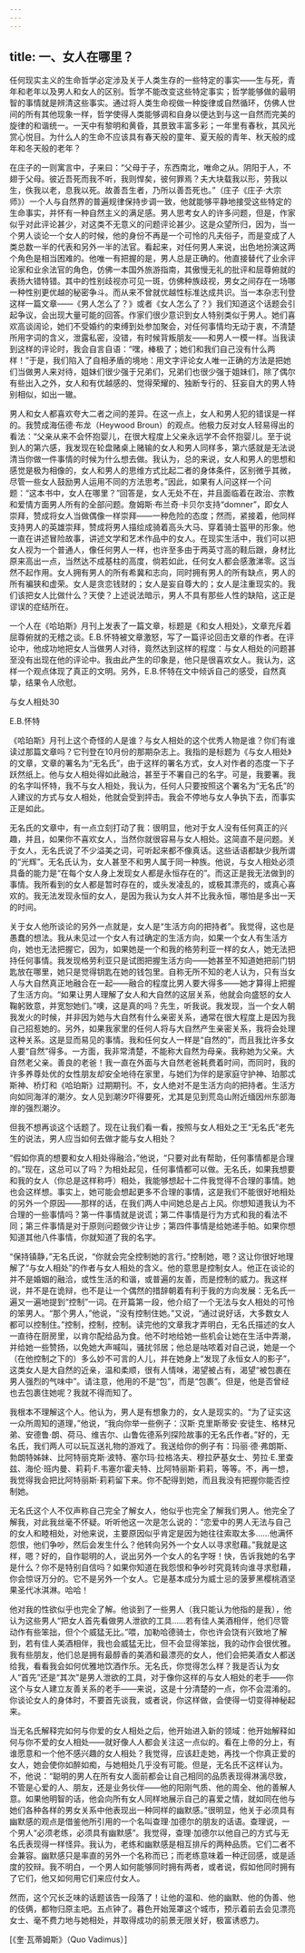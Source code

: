 ```yaml
---
---
---
```

title: 一、女人在哪里？
---




任何现实主义的生命哲学必定涉及关于人类生存的一些特定的事实——生与死，青年和老年以及男人和女人的区别。哲学不能改变这些特定事实；哲学能够做的最明智的事情就是辨清这些事实。通过将人类生命视做一种旋律或自然循环，仿佛人世间的所有其他现象一样，哲学使得人类能够调和自身以便达到与这一自然而完美的旋律的和谐统一。一天中有黎明和黄昏，其景致丰富多彩；一年里有春秋，其风光赏心悦目。为什么人的生命不应该具有春天般的童年、夏天般的青年、秋天般的成年和冬天般的老年？

在庄子的一则寓言中，子来曰：“父母于子，东西南北，唯命之从。阴阳于人，不翅于父母。彼近吾死而我不听，我则悍矣，彼何罪焉？夫大块载我以形，劳我以生，佚我以老，息我以死。故善吾生者，乃所以善吾死也。”（庄子《庄子·大宗师》）一个人与自然界的普遍规律保持步调一致，他就能够平静地接受这些特定的生命事实，并怀有一种自然主义的满足感。男人思考女人的许多问题，但是，作家似乎对此评论甚少，对这类不无意义的问题评论甚少。这是众望所归，因为，当一个男人谈论一个女人的时候，他的身份不再是一个可怜的凡夫俗子，而是变成了人类总数一半的代表和另外一半的法官。看起来，对任何男人来说，出色地扮演这两个角色是相当困难的。他唯一有把握的是，男人总是正确的。他直接替代了业余评论家和业余法官的角色，仿佛一本国外旅游指南，其傲慢无礼的批评和屈尊俯就的表扬大错特错。其中的性别歧视亦可见一斑，仿佛种族歧视，男女之间存在一场哪一种性别更优越的秘密争斗。而从来不曾就优越性标准达成共识。当一本杂志刊登这样一篇文章——《男人怎么了？》或者《女人怎么了？》我们知道这个话题会引起争议，会出现大量可能的回答。作家们很少意识到女人特别类似于男人。她们喜欢高谈阔论，她们不受婚约的束缚到处参加聚会，对任何事情均无动于衷，不清楚所用字词的含义，泄露私密，没错，有时候背叛朋友——和男人一模一样。当我读到这样的评论时，我会自言自语：“嘿，棒极了；她们和我们自己没有什么两样！”于是，我们陷入了自相矛盾的境地：用文字评论女人唯一正确的方法是把她们当做男人来对待，姐妹们很少强于兄弟们，兄弟们也很少强于姐妹们，除了偶尔有些出入之外，女人和有优越感的、觉得荣耀的、独断专行的、狂妄自大的男人特别相似，如出一辙。

男人和女人都喜欢夸大二者之间的差异。在这一点上，女人和男人犯的错误是一样的。我赞成海伍德·布龙（Heywood Broun）的观点。他极力反对女人轻易得出的看法：“父亲从来不会怀抱婴儿，在很大程度上父亲永远学不会怀抱婴儿。至于说到人的第六感，我发现在轮盘赌桌上赌输的女人和男人同样多，第六感就是无法说清当你做一件事情的时候为什么想去做。我认为，总的来说，女人和男人的思想和感觉是极为相像的，女人和男人的思维方式比起二者的身体条件，区别微乎其微，尽管一些女人鼓励男人运用不同的方法思考。”因此，如果有人问这样一个问题：“这本书中，女人在哪里？”回答是，女人无处不在，并且面临着在政治、宗教和爱情方面男人所有的全部问题。詹姆斯·布兰奇·卡贝尔支持“domner”，即女人崇拜，赞成将女人当做偶像一样崇拜——一种危险的态度；然而，紧接着，他同样支持男人的英雄崇拜，赞成将男人描绘成骑着高头大马、穿着骑士盔甲的形象。他一直在讲述冒险故事，讲述文学和艺术作品中的女人。在现实生活中，我们可以把女人视为一个普通人，像任何男人一样，也许至多由于两英寸高的鞋后跟，身材比原来高出一点，当然达不成基柱的高度，倘若如此，任何女人都会感激涕零。这当然不起作用。女人拥有男人的所有希冀和志向，同时拥有男人的所有缺点，男人的所有褊狭和虚荣。女人是贪恋钱财的；女人是妄自尊大的；女人是注重现实的。我们该把女人比做什么？天使？上述说法暗示，男人不具有那些人性的缺陷，这正是谬误的症结所在。

一个人在《哈珀斯》月刊上发表了一篇文章，标题是《和女人相处》，文章充斥着屈尊俯就的无稽之谈。E.B.怀特被文章激怒，写了一篇评论回击文章的作者。在评论中，他成功地把女人当做男人对待，竟然达到这样的程度：与女人相处的问题甚至没有出现在他的评论中。我由此产生的印象是，他只是很喜欢女人。我认为，这样一个观点体现了真正的文明。另外，E.B.怀特在文中倾诉自己的感受，自然真挚，结果令人欣慰。



与女人相处30

E.B.怀特

《哈珀斯》月刊上这个奇怪的人是谁？与女人相处的这个优秀人物是谁？你们有谁读过那篇文章吗？它刊登在10月份的那期杂志上。我指的是标题为《与女人相处》的文章，文章的署名为“无名氏”，由于这样的署名方式，女人对作者的态度一下子跃然纸上。他与女人相处得如此融洽，甚至于不署自己的名字。可是，我要署。我的名字叫怀特，我不与女人相处，我认为，任何人只要按照这个署名为“无名氏”的人建议的方式与女人相处，他就会受到抨击。我会不停地与女人争执下去，而事实正是如此。

无名氏的文章中，有一点立刻打动了我：很明显，他对于女人没有任何真正的兴趣，并且，如果你不喜欢女人，当然你就很容易与女人相处。这简直不是问题。关于女人，无名氏说了不少溢美之词，可听起来都不像真话。这些话语都缺少我所谓的“光辉”。无名氏认为，女人甚至不和男人属于同一种族。他说，与女人相处必须具备的能力是“在每个女人身上发现女人都是永恒存在的”。而这正是我无法做到的事情。我所看到的女人都是暂时存在的，或头发凌乱的，或极其漂亮的，或真心喜欢的。我无法发现永恒的女人，是因为我认为女人并不比我永恒，哪怕是多出一天的时间。

关于女人他所谈论的另外一点就是，女人是“生活方向的把持者”。我觉得，这也是愚蠢的想法。我从未见过一个女人有过确定的生活方向，如果一个女人有生活方向，她也无法把握它，因为，如果她是一个和我的格劳利亚一样的女人，她无法把持任何事情。我发现格劳利亚只是试图把握生活方向——她甚至不知道她把前门钥匙放在哪里，她只是觉得钥匙在她的钱包里。自称无所不知的老人认为，只有当女人与大自然真正地融合在一起——融合的程度比男人要大得多——她才算得上把握了生活方向。“如果让男人理解了女人和大自然的这层关系，他就会向盛怒的女人鞠躬致意，并宽恕她们。”噢，这是真的吗？先生，听我说。我发现，当一个女人朝我发火的时候，并非因为她与大自然有什么亲密关系，通常在很大程度上是因为我自己招惹她的。另外，如果我家里的任何人将与大自然产生亲密关系，我将会处理这种关系。这是显而易见的事情。我和任何女人一样是“自然的”，而且我比许多女人要“自然”得多。一方面，我非常清楚，不能称大自然为母亲。我称她为父亲。大自然老父亲。善良的老爸！我一直在外面与大自然老爸耗费着时间，而同时，我的许多养尊处优的女性朋友却安全地待在家里，与她们为伴的是家庭守护神、珀那忒斯神、桥灯和《哈珀斯》过期期刊。不，女人绝对不是生活方向的把持者。生活方向如同海洋的潮汐。女人见到潮汐吓得要死，尤其是见到荒岛山附近缅因州东部海岸的强烈潮汐。

但我不想再谈这个话题了。现在让我们看一看，按照与女人相处之王“无名氏”老先生的说法，男人应当如何去做才能与女人相处？

“假如你真的想要和女人相处得融洽，”他说，“只要对此有帮助，任何事情都是合理的。”现在，这总可以了吗？为相处起见，任何事情都可以做。无名氏，如果我想要和我的女人（你总是这样称呼）相处，我能够想起十二件我觉得不合理的事情。她也会这样想。事实上，她可能会想起更多不合理的事情，这是我们不能很好地相处的另外一个原因——那样的话，在我们两人中间她总是占上风。你想知道我认为不合理的一些事情吗？第一件事情就是说谎；第二件事情是行为方式和我的看法不同；第三件事情是对于原则问题做少许让步；第四件事情是给她递手帕。如果你想知道其他八件事情，你就知道了我的名字。

“保持镇静，”无名氏说，“你就会完全控制她的言行。”控制她，嗯？这让你很好地理解了“与女人相处”的作者与女人相处的含义。他的意思是控制女人。他正在谈论的并不是婚姻的融洽，或性生活的和谐，或普遍的友善，而是控制的威力。我这样说，并不是在诡辩，也不是让一个偶然的措辞朝着有利于我的方向发展：无名氏一遍又一遍地提到“控制”一词。在开篇第一段，他介绍了一个无法与女人相处的可怜的笨男人。“那个男人，”他说，“没有控制住她。”又说，“通过说好话，大多数女人都可以控制住。”控制，控制，控制。读完他的文章我才弄明白，无名氏描述的女人一直待在厨房里，以肯尔配给品为食。他不时地给她一些机会让她在生活中弄潮，并给她一些赞扬，以免她大声喊叫，骚扰邻居；他总是咕哝着对自己说，她是一个（在他控制之下的）多么妙不可言的人儿，并在她身上“发现了永恒女人的影子”，这类女人是大自然的近亲，温和柔顺，很有人情味，渴望被占有，渴望“被包裹在男人强烈的气味中”。请注意，他用的不是“包”，而是“包裹”。但是，他是否曾经也去包裹住她呢？我就不得而知了。

我根本不理解这个人。他认为，男人是有想象力的，女人是现实的。“为了证实这一众所周知的道理，”他说，“我向你举一些例子：汉斯·克里斯蒂安·安徒生、格林兄弟、安德鲁·朗、荷马、维吉尔、山鲁佐德系列探险故事的无名氏作者。”好的，无名氏，我们两人可以玩互送礼物的游戏了。我送给你的例子有：玛丽·德·弗朗斯、勃朗特姊妹、比阿特丽克斯·波特、塞尔玛·拉格洛夫、穆拉萨基女士、劳拉·E.里查兹、海伦·班内曼、莉莉·F.韦塞尔霍夫特、比阿特丽斯·莉莉，等等。不，再一想，我觉得我会把比阿特丽斯·莉莉留下来。你不配得到她，而且我没有把握你能否控制她。

无名氏这个人不仅声称自己完全了解女人，他似乎也完全了解我们男人。他完全了解我，对此我丝毫不怀疑。听听他这一次是怎么说的：“恋爱中的男人无法与自己的女人和睦相处，对他来说，主要原因似乎肯定是因为她往往索取太多……他满怀怨恨，他们争吵，然后会发生什么？他转向另外一个女人以寻求慰藉。”我就是这样，嗯？好的，自作聪明的人，说出另外一个女人的名字呀！快，告诉我她的名字是什么？你不是特别自信吗？如果你知道在我怨恨和争吵时究竟转向谁寻求慰藉，你会惊讶万分的。它不是另外一个女人。它是基本成分为威士忌的菠萝黑樱桃酒坚果圣代冰淇淋。哈哈！

他对我的性欲似乎也完全了解。他谈到了一些男人（我只能认为他指的是我），他认为这些男人“把女人首先看做男人泄欲的工具……若有佳人美酒相伴，他们尽管动作有些笨拙，但个个威猛无比。”喂，加勒哈德骑士，你也许会饶有兴致地了解到，若有佳人美酒相伴，我也会威猛无比，但不会显得笨拙，我的动作会很优雅。我有些朋友，他们总是拥有最醇香的美酒和最漂亮的女人，他们会把美酒女人都送给我，看看我会如何优雅地饮酒作乐。无名氏，你觉得怎么样？我是否认为女人“首先”还是“其次”是男人泄欲的工具，对于像你这样的与女人相处的老手——你这个与女人建立友善关系的老手——来说，这是十分清楚的一点，你不会混淆的。你谈论女人的身体时，不要首先谈我，或者说，你这样做，会使得一切变得神秘起来。

当无名氏解释完如何与你爱的女人相处之后，他开始进入新的领域：他开始解释如何与你不爱的女人相处——就好像人人都会关注这一点似的。看在上帝的分上，有谁愿意和一个他不感兴趣的女人相处？我觉得，应该赶走她，再找一个你真正爱的女人，她会使你如醉如痴，与她相处几乎没有可能。但是，无名氏不这样认为。不，他说：“聪明的男人在所有女人面前都会让自己相同的品质表现得淋漓尽致，不管是心爱的人、朋友，还是业务伙伴——他的阳刚气质、他的周全、他的善解人意。如果他明智的话，他会向所有女人同样地展示自己的喜爱之情，就如同在他与她们各种各样的男女关系中他表现出一种同样的幽默感。”很明显，他关于必须具有幽默感的观点是借鉴他所引用的一个名叫查理·加德尔的朋友的话语。查理说，一个男人“必须老练，必须具有幽默感”。我觉得，查理·加德尔以他自己的方式与无名氏表现得一样怪异。我认为，老练和幽默感是相互排斥的两种品质。它们二者不会兼容。幽默感只是率直的另外一个名称而已；而老练意味着一种迂回感，或是适度的狡辩。我不明白，一个男人如何能够同时拥有两者，或者说，假如他同时拥有了它们，他又如何用它们来应付女人。

然而，这个冗长乏味的话题该告一段落了！让他的温和、他的幽默、他的伪善、他的伎俩，都物归原主吧。五点钟了。暮色开始笼罩这个城市，预示着前去会见漂亮女士、毫不费力地与她相处，并取得成功的前景无限关好，极富诱惑力。

[《奎·瓦蒂姆斯》（Quo Vadimus）]